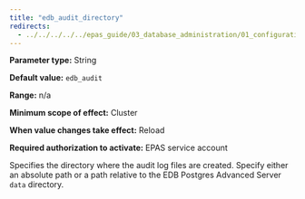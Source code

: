 ```yaml
---
title: "edb_audit_directory"
redirects:
  - ../../../../../epas_guide/03_database_administration/01_configuration_parameters/03_configuration_parameters_by_functionality/07_auditing_settings/02_edb_audit_directory #generated for docs/epas/reorg-role-use-case-mode
---
```


<div id="edb_audit_directory" class="registered_link"></div>

**Parameter type:** String

**Default value:** `edb_audit`

**Range:** n/a

**Minimum scope of effect:** Cluster

**When value changes take effect:** Reload

**Required authorization to activate:** EPAS service account

Specifies the directory where the audit log files are created. Specify either an absolute path or a path relative to the EDB Postgres Advanced Server `data` directory.
